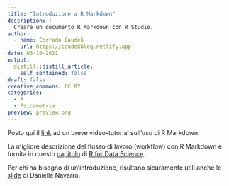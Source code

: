 ```yaml
---
title: "Introduzione a R Markdown"
description: |
  Creare un documento R Markdown con R Studio.
author:
  - name: Corrado Caudek
    url: https://caudekblog.netlify.app
date: 03-10-2021
output:
  distill::distill_article:
    self_contained: false
draft: false
creative_commons: CC BY
categories:
  - R
  - Psicometria
preview: preview.png
---
```


Posto qui il [link](https://drive.google.com/file/d/1dTXClK-EB_FJc9N4OVNl62N4oB9Olxdz/view?usp=sharing) ad un breve video-tutorial sull'uso di R Markdown.

La migliore descrizione del flusso di lavoro (workflow) con R Markdown è fornita in questo [capitolo](https://r4ds.had.co.nz/r-markdown-workflow.html) di [R for Data Science](https://r4ds.had.co.nz/index.html).

Per chi ha bisogno di un'introduzione, risultano sicuramente utili anche le [slide](https://slides.djnavarro.net/starting-rmarkdown/#1) di Danielle Navarro.


